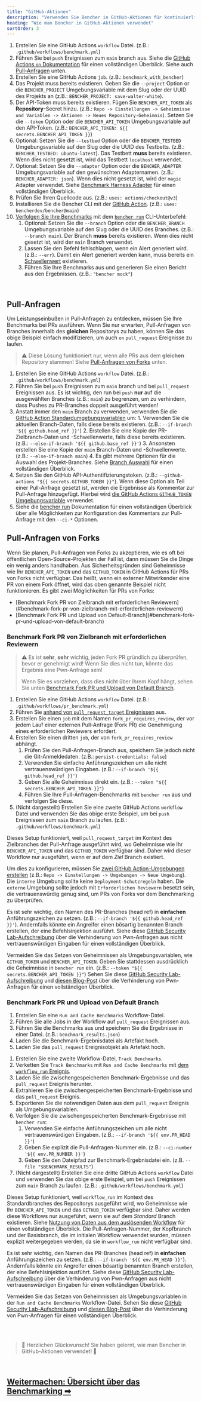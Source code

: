 ```yaml
---
title: "GitHub-Aktionen"
description: "Verwenden Sie Bencher in GitHub-Aktionen für kontinuierliches Benchmarking bei Pull-Anfragen"
heading: "Wie man Bencher in GitHub-Aktionen verwendet"
sortOrder: 3
---
```



<GitHubActions1 />

1. Erstellen Sie eine GitHub Actions `workflow` Datei. (z.B.: `.github/workflows/benchmark.yml`)
2. Führen Sie bei `push` Ereignissen zum `main` branch aus. Siehe die [GitHub Actions `on` Dokumentation](https://docs.github.com/de/actions/using-workflows/workflow-syntax-for-github-actions#on) für einen vollständigen Überblick. Siehe auch [Pull-Anfragen](#pull-anfragen) unten.
3. Erstellen Sie eine GitHub Actions `job`. (z.B.: `benchmark_with_bencher`)
4. Das Projekt muss bereits existieren. Geben Sie die `--project` Option or die `BENCHER_PROJECT` Umgebungsvariable mit dem Slug oder der UUID des Projekts an (z.B.: `BENCHER_PROJECT: save-walter-white`).
5. Der API-Token muss bereits existieren. Fügen Sie `BENCHER_API_TOKEN` als **Repository**-Secret hinzu. (z.B.: `Repo -> Einstellungen -> Geheimnisse und Variablen -> Aktionen -> Neues Repository-Geheimnis`). Setzen Sie die `--token` Option oder die `BENCHER_API_TOKEN` Umgebungsvariable auf den API-Token. (z.B.: `BENCHER_API_TOKEN: ${{ secrets.BENCHER_API_TOKEN }}`)
6. Optional: Setzen Sie die `--testbed` Option oder die `BENCHER_TESTBED` Umgebungsvariable auf den Slug oder die UUID des Testbetts. (z.B.: `BENCHER_TESTBED: ubuntu-latest`). Das Testbett **muss** bereits existieren. Wenn dies nicht gesetzt ist, wird das Testbett `localhost` verwendet.
7. Optional: Setzen Sie die `--adapter` Option oder die `BENCHER_ADAPTER` Umgebungsvariable auf den gewünschten Adapternamen. (z.B.: `BENCHER_ADAPTER: json`). Wenn dies nicht gesetzt ist, wird der `magic` Adapter verwendet. Siehe [Benchmark Harness Adapter](/docs/de/explanation/adapters) für einen vollständigen Überblick.
8. Prüfen Sie Ihren Quellcode aus. (z.B.: `uses: actions/checkout@v3`)
9. Installieren Sie die Bencher CLI mit der [GitHub Action](https://github.com/marketplace/actions/bencher-cli). (z.B.: `uses: bencherdev/bencher@main`)
10. [Verfolgen Sie Ihre Benchmarks](/docs/de/how-to/track-benchmarks) mit dem <code><a href="/docs/de/explanation/bencher-run">bencher run</a></code> CLI-Unterbefehl:
    1.  Optional: Setzen Sie die `--branch` Option oder die `BENCHER_BRANCH` Umgebungsvariable auf den Slug oder die UUID des Branches. (z.B.: `--branch main`). Der Branch **muss** bereits existieren. Wenn dies nicht gesetzt ist, wird der `main` Branch verwendet.
    2.  Lassen Sie den Befehl fehlschlagen, wenn ein Alert generiert wird. (z.B.: `--err`). Damit ein Alert generiert werden kann, muss bereits ein [Schwellenwert](/docs/de/explanation/thresholds) existieren.
    3.  Führen Sie Ihre Benchmarks aus und generieren Sie einen Bericht aus den Ergebnissen. (z.B.: `"bencher mock"`)

<br/>

## Pull-Anfragen

Um Leistungseinbußen in Pull-Anfragen zu entdecken, müssen Sie Ihre Benchmarks bei PRs ausführen.
Wenn Sie nur erwarten, Pull-Anfragen von Branches innerhalb des **gleichen** Repositorys zu haben, können Sie das obige Beispiel einfach modifizieren, um auch `on` `pull_request` Ereignisse zu laufen.

> ⚠️ Diese Lösung funktioniert nur, wenn alle PRs aus dem **gleichen** Repository stammen!
> Siehe [Pull-Anfragen von Forks](#pull-anfragen-von-forks) unten.

<GitHubActions2 />

1. Erstellen Sie eine GitHub Actions `workflow` Datei. (z.B.: `.github/workflows/benchmark.yml`)
2. Führen Sie bei `push` Ereignissen zum `main` branch und bei `pull_request` Ereignissen aus. Es ist wichtig, den run bei `push` **nur** auf die ausgewählten Branches (z.B.: `main`) zu begrenzen, um zu verhindern, dass Pushes zu PR-Branches doppelt ausgeführt werden!
3. Anstatt immer den `main` Branch zu verwenden, verwenden Sie die [GitHub Action Standardumgebungsvariablen](https://docs.github.com/de/actions/learn-github-actions/variables#default-environment-variables) um:
        1. Verwenden Sie die aktuellen Branch-Daten, falls diese bereits existieren. (z.B.: `--if-branch '${{ github.head_ref }}'`)
        2. Erstellen Sie eine Kopie der PR-Zielbranch-Daten und -Schwellenwerte, falls diese bereits existieren. (z.B.: `--else-if-branch '${{ github.base_ref }}'`)
        3. Ansonsten erstellen Sie eine Kopie der `main` Branch-Daten und -Schwellenwerte. (z.B.: `--else-if-branch main`)
        4. Es gibt mehrere Optionen für die Auswahl des Projekt-Branches. Siehe [Branch Auswahl](/docs/de/explanation/branch-selection) für einen vollständigen Überblick.
4. Setzen Sie den GitHub API-Authentifizierungstoken. (z.B.: `--github-actions "${{ secrets.GITHUB_TOKEN }}"`). Wenn diese Option als Teil einer Pull-Anfrage gesetzt ist, werden die Ergebnisse als Kommentar zur Pull-Anfrage hinzugefügt. Hierbei wird [die GitHub Actions `GITHUB_TOKEN` Umgebungsvariable](https://docs.github.com/de/actions/security-guides/automatic-token-authentication) verwendet.
5. Siehe die [bencher run](/docs/de/explanation/bencher-run) Dokumentation für einen vollständigen Überblick über alle Möglichkeiten zur Konfiguration des Kommentars zur Pull-Anfrage mit den `--ci-*` Optionen.

## Pull-Anfragen von Forks

Wenn Sie planen, Pull-Anfragen von Forks zu akzeptieren, wie es oft bei öffentlichen Open-Source-Projekten der Fall ist,
dann müssen Sie die Dinge ein wenig anders handhaben.
Aus Sicherheitsgründen sind Geheimnisse wie Ihr `BENCHER_API_TOKEN` und das `GITHUB_TOKEN` in GitHub Actions für PRs von Forks nicht verfügbar.
Das heißt, wenn ein externer Mitwirkender eine PR von einem Fork öffnet, wird das oben genannte Beispiel nicht funktionieren.
Es gibt zwei Möglichkeiten für PRs von Forks:

<ul>
  <li>[Benchmark Fork PR von Zielbranch mit erforderlichen Reviewern](#benchmark-fork-pr-von-zielbranch-mit-erforderlichen-reviewern)</li>
  <li>[Benchmark Fork PR und Upload von Default-Branch](#benchmark-fork-pr-und-upload-von-default-branch)</li>
</ul>

### Benchmark Fork PR von Zielbranch mit erforderlichen Reviewern

> ⚠️ Es ist **sehr**, **sehr** wichtig, jeden Fork PR gründlich zu überprüfen, bevor er genehmigt wird!
> Wenn Sie dies nicht tun, könnte das Ergebnis eine Pwn-Anfrage sein!
>
> Wenn Sie es vorziehen, dass dies nicht über Ihrem Kopf hängt, sehen Sie unten [Benchmark Fork PR und Upload von Default Branch](#benchmark-fork-pr-und-upload-von-default-branch).

<GitHubActions3 />

1. Erstellen Sie eine GitHub Actions `workflow` Datei. (z.B.: `.github/workflows/pr_benchmark.yml`)
2. Führen Sie [anhand von `pull_request_target` Ereignissen](https://docs.github.com/de/actions/using-workflows/events-that-trigger-workflows#pull_request_target) aus.
3. Erstellen Sie einen `job` mit dem Namen `fork_pr_requires_review`, der vor jedem Lauf einer externen Pull-Anfrage (Fork PR) die Genehmigung eines erforderlichen Reviewers erfordert.
4. Erstellen Sie einen dritten `job`, der von `fork_pr_requires_review` abhängt.
   1. Prüfen Sie den Pull-Anfragen-Branch aus, speichern Sie jedoch nicht die Git-Anmeldedaten. (z.B.: `persist-credentials: false`)
   2. Verwenden Sie einfache Anführungszeichen um alle nicht vertrauenswürdigen Eingaben. (z.B.: `--if-branch '${{ github.head_ref }}'`)
   3. Geben Sie alle Geheimnisse direkt ein. (z.B.: `--token "${{ secrets.BENCHER_API_TOKEN }}"`)
   4. Führen Sie Ihre Pull-Anfragen-Benchmarks mit `bencher run` aus und verfolgen Sie diese.
5. (Nicht dargestellt) Erstellen Sie eine zweite GitHub Actions `workflow` Datei und verwenden Sie das obige erste Beispiel, um bei `push` Ereignissen zum `main` Branch zu laufen. (z.B.: `.github/workflows/benchmark.yml`)

Dieses Setup funktioniert, weil `pull_request_target` im Kontext des Zielbranches der Pull-Anfrage ausgeführt wird,
wo Geheimnisse wie Ihr `BENCHER_API_TOKEN` und das `GITHUB_TOKEN` verfügbar sind.
Daher wird dieser Workflow nur ausgeführt, wenn er auf dem _Ziel_ Branch existiert.

Um dies zu konfigurieren, müssen Sie [zwei GitHub Action-Umgebungen erstellen](https://docs.github.com/de/actions/deployment/targeting-different-environments/using-environments-for-deployment#using-an-environment)
(z.B.: `Repo -> Einstellungen -> Umgebungen -> Neue Umgebung`).
Die `interne` Umgebung sollte keine `Deployment-Schutzregeln` haben.
Die `externe` Umgebung sollte jedoch mit `Erforderlichen Reviewern` besetzt sein, die vertrauenswürdig genug sind, um PRs von Forks vor dem Benchmarking zu überprüfen.

Es ist sehr wichtig, den Namen des PR-Branches (head ref) in **einfachen** Anführungszeichen zu setzen. (z.B.: `--if-branch '${{ github.head_ref }}'`). Andernfalls könnte ein Angreifer einen bösartig benannten Branch erstellen, der eine Befehlsinjektion ausführt. Siehe diese [GitHub Security Lab-Aufschreibung](https://securitylab.github.com/research/github-actions-untrusted-input/) über die Verhinderung von Pwn-Anfragen aus nicht vertrauenswürdigen Eingaben für einen vollständigen Überblick.

Vermeiden Sie das Setzen von Geheimnissen als Umgebungsvariablen, wie `GITHUB_TOKEN` und `BENCHER_API_TOKEN`.
Geben Sie stattdessen ausdrücklich die Geheimnisse in `bencher run` ein. (z.B.: `--token "${{ secrets.BENCHER_API_TOKEN }}"`)
Sehen Sie diese [GitHub Security Lab-Aufschreibung](https://securitylab.github.com/research/github-actions-preventing-pwn-requests/)
und [diesen Blog-Post](https://nathandavison.com/blog/github-actions-and-the-threat-of-malicious-pull-requests)
über die Verhinderung von Pwn-Anfragen für einen vollständigen Überblick.

### Benchmark Fork PR und Upload von Default Branch

<GitHubActions4 />

1. Erstellen Sie eine `Run and Cache Benchmarks` Workflow-Datei.
2. Führen Sie alle Jobs in der Workflow auf `pull_request` Ereignissen aus.
3. Führen Sie die Benchmarks aus und speichern Sie die Ergebnisse in einer Datei. (z.B.: `benchmark_results.json`)
4. Laden Sie die Benchmark-Ergebnisdatei als Artefakt hoch.
5. Laden Sie das `pull_request` Ereignisobjekt als Artefakt hoch.

<GitHubActions5 />

1. Erstellen Sie eine zweite Workflow-Datei, `Track Benchmarks`.
2. Verketten Sie `Track Benchmarks` mit `Run and Cache Benchmarks` mit [dem `workflow_run` Ereignis](https://docs.github.com/de/actions/using-workflows/events-that-trigger-workflows#workflow_run).
3. Laden Sie die zwischengespeicherten Benchmark-Ergebnisse und das `pull_request` Ereignis herunter.
4. Extrahieren Sie die zwischengespeicherten Benchmark-Ergebnisse und das `pull_request` Ereignis.
5. Exportieren Sie die notwendigen Daten aus dem `pull_request` Ereignis als Umgebungsvariablen.
6. Verfolgen Sie die zwischengespeicherten Benchmark-Ergebnisse mit `bencher run`:
   1. Verwenden Sie einfache Anführungszeichen um alle nicht vertrauenswürdigen Eingaben. (z.B.: `--if-branch '${{ env.PR_HEAD }}'`)
   2. Geben Sie explizit die Pull-Anfragen-Nummer ein. (z.B.: `--ci-number '${{ env.PR_NUMBER }}'`)
   3. Geben Sie den Dateipfad zur Benchmark-Ergebnisdatei ein. (z.B. `--file "$BENCHMARK_RESULTS"`)
7. (Nicht dargestellt) Erstellen Sie eine dritte GitHub Actions `workflow` Datei und verwenden Sie das obige erste Beispiel, um bei `push` Ereignissen zum `main` Branch zu laufen. (z.B.: `.github/workflows/benchmark.yml`)

Dieses Setup funktioniert, weil `workflow_run` im Kontext des Standardbranches des Repositorys ausgeführt wird,
wo Geheimnisse wie Ihr `BENCHER_API_TOKEN` und das `GITHUB_TOKEN` verfügbar sind.
Daher werden diese Workflows nur ausgeführt, wenn sie auf dem _Standard_ Branch existieren.
Siehe [Nutzung von Daten aus dem auslösenden Workflow](https://docs.github.com/de/actions/using-workflows/events-that-trigger-workflows#using-data-from-the-triggering-workflow) für einen vollständigen Überblick.
Die Pull-Anfragen-Nummer, der Kopfbranch und der Basisbranch, die im initialen Workflow verwendet wurden, müssen explizit weitergegeben werden, da sie in `workflow_run` nicht verfügbar sind.

Es ist sehr wichtig, den Namen des PR-Branches (head ref) in **einfachen** Anführungszeichen zu setzen. (z.B.: `--if-branch '${{ env.PR_HEAD }}'`). Andernfalls könnte ein Angreifer einen bösartig benannten Branch erstellen, der eine Befehlsinjektion ausführt. Siehe diese [GitHub Security Lab-Aufschreibung](https://securitylab.github.com/research/github-actions-untrusted-input/) über die Verhinderung von Pwn-Anfragen aus nicht vertrauenswürdigen Eingaben für einen vollständigen Überblick.

Vermeiden Sie das Setzen von Geheimnissen als Umgebungsvariablen in der `Run and Cache Benchmarks` Workflow-Datei.
Sehen Sie diese [GitHub Security Lab-Aufschreibung](https://securitylab.github.com/research/github-actions-preventing-pwn-requests/)
und [diesen Blog-Post](https://nathandavison.com/blog/github-actions-and-the-threat-of-malicious-pull-requests)
über die Verhinderung von Pwn-Anfragen für einen vollständigen Überblick.

<br/>
<br/>

> 🐰 Herzlichen Glückwunsch! Sie haben gelernt, wie man Bencher in GitHub-Aktionen verwendet! 🎉

<br/>

<h2><a href="/docs/de/explanation/benchmarking">Weitermachen: Übersicht über das Benchmarking ➡</a></h2>
